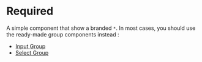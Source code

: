 

<Meta of={RequiredStories} />

# Required

A simple component that show a branded `*`.
In most cases, you should use the ready-made group components instead :
 - [Input Group](?path=/docs/components-inputgroup--docs)
 - [Select Group](?path=/docs/components-selectgroup--docs)

 <Canvas of={RequiredStories.RequiredLabel} />
